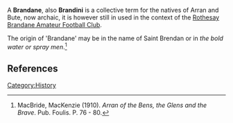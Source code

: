 A '''Brandane''', also '''Brandini''' is a collective term for the natives of Arran and Bute, now archaic, it is however still in used in the context of the [[Rothesay Brandane F.C.|Rothesay Brandane Amateur Football Club]].

The origin of 'Brandane' may be in the name of Saint Brendan or in ''the bold water or spray men''.<ref name="MacBride">MacBride, MacKenzie (1910). ''Arran of the Bens, the Glens and the Brave''. Pub. Foulis. P. 76 - 80.</ref>

== References ==
{{reflist}}

[[Category:History]]